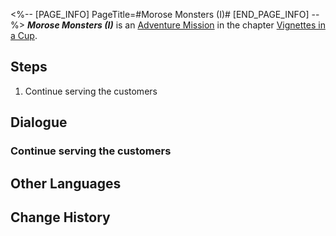 <%-- [PAGE_INFO]
PageTitle=#Morose Monsters (I)#
[END_PAGE_INFO] --%>
{{Stub|Dialogue, characters, and location(s)}}
{{Mission Infobox
|id            = 8021101
|title         = 
|image         = Mission Morose Monsters (I).png
|type          = Adventure
|event_name    = 
|chapter       = Vignettes in a Cup
|requirements  = [[Adventure Mission]] ''[[Become A Drinksmith]]'' completed
|summary       = <!--official mission summary from Fate's Atlas-->
|characters    = <!--characters that appear in this mission-->
|startLocation = <!--location as it intially appears on the mission screen-->
|world         = <!--i.e. Penacony-->
|area          = <!--i.e. A Child's Dream-->
|prev          = 
|next          = Morose Monsters (II)
|exp           = 100
|credits       = 20000
|stellarJade   = 
|other         = {{Card List|Traveler's Guide*3; Lost Crystal*2|delim=;}}
}}
'''''Morose Monsters (I)''''' is an [[Adventure Mission]] in the chapter [[Vignettes in a Cup]].

==Steps==
# Continue serving the customers

<!--
==Gameplay Notes==

--><!--
==Trial Character==

-->
==Dialogue==
{{Stub Dialogue}}
===Continue serving the customers===
{{Mission Description|type=adventure|location=<!--to be added-->|Siobhan, the manager of Dreamjolt Hostelry, offered you an assignment to temporarily take over the job of drinksmith.<br />Having learned the basics of mixing drinks, it's now time to serve the customers.}}
{{Dialogue Start}}
:{{tx}}
{{Dialogue End}}

==Other Languages==
{{Other Languages
|en   = Morose Monsters (I)
|zhs  = 忧伤的怪物们·其一
|zht  = 憂傷的怪物們•其一
|ja   = 悲しき化け物たち・1
|ko   = 우울한 몬스터들•1
|es   = Monstruos melancólicos I
|fr   = Monstres moroses (I)
|ru   = Опечаленные монстры I
|th   = เหล่ามอนสเตอร์ที่เศร้าโศก 1
|vi   = Quái Vật Buồn 1
|de   = Melancholische Monster (Teil 1)
|id   = Para Monster yang Bersedih 1
|pt   = Monstros Taciturnos (I)
}}

==Change History==
{{Change History|2.1}}
